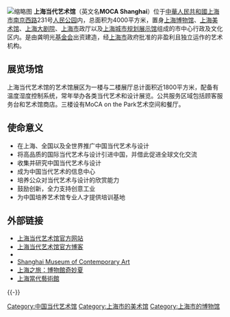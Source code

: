 {{NOT|上海当代艺术博物馆}}
[[File:Dior_Demarcherlier_Shanghai_MOCA_2013.jpg|缩略图]]
'''上海当代艺术馆'''（英文名'''MOCA Shanghai'''）位于[[中華人民共和國|中華人民共和國]][[上海市|上海市]][[南京西路_(上海市)|南京西路]]231号[[上海人民公园|人民公园]]内，总面积为4000平方米，置身[[上海博物馆|上海博物馆]]、[[上海美术馆|上海美术馆]]、[[上海大剧院|上海大剧院]]、[[上海市|上海市]]政厅以及[[上海城市规划展示馆|上海城市规划展示馆]]组成的市中心行政及文化区内。是由龚明光[[基金会|基金会]]出资建造，经[[上海市|上海市]]政府批准的非盈利且独立运作的艺术机构。

== 展览场馆 ==
上海当代艺术馆的艺术馆展区为一楼与二楼展厅总计面积近1800平方米，配备有温度湿度控制系统，常年举办各类当代艺术和设计展览。公共服务区域包括顾客服务台和艺术馆商店。三楼设有MoCA on the Park艺术空间和餐厅。
== 使命意义 ==
* 在上海、全国以及全世界推广中国当代艺术与设计
* 将高品质的国际当代艺术与设计引进中国，并借此促进全球文化交流 
* 收集并研究中国当代艺术与设计 
* 成为中国当代艺术的信息中心 
* 培养公众对当代艺术与设计的欣赏能力 
* 鼓励创新，全力支持创意工业 
* 为中国培养艺术馆专业人才提供培训基地 
== 外部链接 ==
* [http://www.mocashanghai.org/ 上海当代艺术馆官方网站]{{Wayback|url=http://www.mocashanghai.org/ |date=20110425045841 }}
* [http://blog.sina.com.cn/mocashanghai 上海当代艺术馆官方博客]{{Wayback|url=http://blog.sina.com.cn/mocashanghai |date=20200114161424 }}
* {{Sinaweibo|2012psa}}
*[http://www.architecturelist.com/2011/03/16/shanghai-museum-of-contemporary-art-by-atelier-liu-yuyang-architects/ Shanghai Museum of Contemporary Art]{{Wayback|url=http://www.architecturelist.com/2011/03/16/shanghai-museum-of-contemporary-art-by-atelier-liu-yuyang-architects/ |date=20170720171224 }}
* [https://web.archive.org/web/20140810202806/http://cn.wsj.com/big5/20140801/PHO174916.asp?source=UpFeature 上海之旅：博物館奇妙夏]
* [http://travel.network.com.tw/china-guide/p104488.html 上海當代藝術館]{{Wayback|url=http://travel.network.com.tw/china-guide/p104488.html |date=20140808052218 }}
{{-}}
{{上海市美术馆}}

[[Category:中国当代艺术馆|Category:中国当代艺术馆]]
[[Category:上海市的美术馆|Category:上海市的美术馆]]
[[Category:上海市的博物馆|Category:上海市的博物馆]]